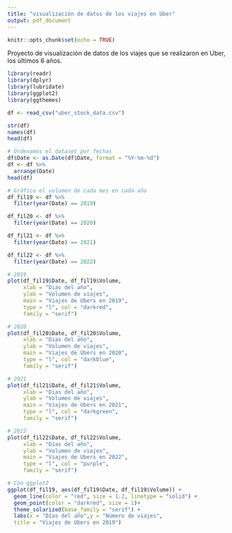 ```yaml
---
title: "visualización de datos de los viajes en Uber"
output: pdf_document
---
```


```r
knitr::opts_chunk$set(echo = TRUE)
```

Proyecto de visualización de datos de los viajes que se realizaron en Uber, los
últimos 6 años.

```r
library(readr)
library(dplyr)
library(lubridate)
library(ggplot2)
library(ggthemes)
```

```r
df <- read_csv("uber_stock_data.csv")

str(df)
names(df)
head(df)
```
```r
# Ordenamos el dataset por fechas
df$Date <- as.Date(df$Date, format = "%Y-%m-%d")
df <- df %>%
  arrange(Date)
head(df)
```
```r
# Gráfico el volumen de cada mes en cada año
df_fil19 <- df %>%
  filter(year(Date) == 2019)

df_fil20 <- df %>%
  filter(year(Date) == 2020)

df_fil21 <- df %>%
  filter(year(Date) == 2021)

df_fil22 <- df %>%
  filter(year(Date) == 2022)
```

```r
# 2019
plot(df_fil19$Date, df_fil19$Volume, 
     xlab = "Dias del año",
     ylab = "Volumen de viajes",
     main = "Viajes de Ubers en 2019",
     type = "l", col = "darkred",
     family = "serif")
```
```r
# 2020
plot(df_fil20$Date, df_fil20$Volume, 
     xlab = "Dias del año",
     ylab = "Volumen de viajes",
     main = "Viajes de Ubers en 2020",
     type = "l", col = "darkblue",
     family = "serif")

```

```r
# 2021
plot(df_fil21$Date, df_fil21$Volume, 
     xlab = "Dias del año",
     ylab = "Volumen de viajes",
     main = "Viajes de Ubers en 2021",
     type = "l", col = "darkgreen",
     family = "serif")
```
```r
# 2022
plot(df_fil22$Date, df_fil22$Volume,
     xlab = "Dias del año",
     ylab = "Volumen de viajes",
     main = "Viajes de Ubers en 2022",
     type = "l", col = "purple",
     family = "serif")
```
```r
# Con ggplot2
ggplot(df_fil19, aes(df_fil19$Date, df_fil19$Volume)) +
  geom_line(color = "red", size = 1.2, linetype = "solid") +
  geom_point(color = "darkred", size = 1)+
  theme_solarized(base_family = "serif") +
  labs(x = "Días del año",y = "Número de viajes",
  title = "Viajes de Ubers en 2019")

```

